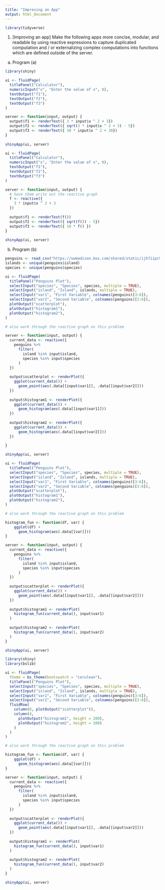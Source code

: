 ```yaml
---
title: "Improving an App"
output: html_document
---
```


```r
library(tidyverse)
```

1. [Improving an app] Make the following apps more concise, modular, and
readable by using reactive expressions to capture duplicated computation and /
or externalizing complex computations into functions which are defined outside
of the server.

a. Program (a)

```r
library(shiny)

ui <- fluidPage(
  titlePanel("Calculator"),
  numericInput("x", "Enter the value of x", 0),
  textOutput("f1"),
  textOutput("f2"),
  textOutput("f3")
)

server <- function(input, output) {
  output$f1 <- renderText({ 3 * input$x ^ 2 + 3})
  output$f2 <- renderText({ sqrt(3 * input$x ^ 2 + 3) - 5})
  output$f3 <- renderText({ 30 * input$x ^ 2 + 30})
}
    
shinyApp(ui, server)
```


```r
ui <- fluidPage(
  titlePanel("Calculator"),
  numericInput("x", "Enter the value of x", 0),
  textOutput("f1"),
  textOutput("f2"),
  textOutput("f3")
)

server <- function(input, output) {
  # have them write out the reactive graph
  f <- reactive({
    3 * input$x ^ 2 + 3
  })
  
  output$f1 <- renderText(f())
  output$f2 <- renderText({ sqrt(f()) - 5})
  output$f3 <- renderText({ 10 * f() })
}
    
shinyApp(ui, server)
```


b. Program (b)
    
```r
penguins <- read_csv("https://uwmadison.box.com/shared/static/ijh7iipc9ect1jf0z8qa2n3j7dgem1gh.csv")
islands <- unique(penguins$island)
species <- unique(penguins$species)

ui <- fluidPage(
  titlePanel("Penguins Plot"),
  selectInput("species", "Species", species, multiple = TRUE),
  selectInput("island", "Island", islands, multiple = TRUE),
  selectInput("var1", "First Variable", colnames(penguins)[3:6]),
  selectInput("var2", "Second Variable", colnames(penguins)[3:6]),
  plotOutput("scatterplot"),
  plotOutput("histogram1"),
  plotOutput("histogram2"),
)

# also work through the reactive graph on this problem

server <- function(input, output) {
  current_data <- reactive({
    penguins %>%
      filter(
        island %in% input$island,
        species %in% input$species
      )
  })
  
  output$scatterplot <- renderPlot({
    ggplot(current_data()) +
      geom_point(aes(.data[[input$var1]], .data[[input$var2]]))
  })
  
  output$histogram1 <- renderPlot({
    ggplot(current_data()) +
      geom_histogram(aes(.data[[input$var1]]))
  })
  
  output$histogram2 <- renderPlot({
    ggplot(current_data()) +
      geom_histogram(aes(.data[[input$var2]]))
  })
  
}

shinyApp(ui, server)
```

```r
ui <- fluidPage(
  titlePanel("Penguins Plot"),
  selectInput("species", "Species", species, multiple = TRUE),
  selectInput("island", "Island", islands, multiple = TRUE),
  selectInput("var1", "First Variable", colnames(penguins)[3:6]),
  selectInput("var2", "Second Variable", colnames(penguins)[3:6]),
  plotOutput("scatterplot"),
  plotOutput("histogram1"),
  plotOutput("histogram2"),
)

# also work through the reactive graph on this problem

histogram_fun <- function(df, var) {
    ggplot(df) +
      geom_histogram(aes(.data[[var]]))
}

server <- function(input, output) {
  current_data <- reactive({
    penguins %>%
      filter(
        island %in% input$island,
        species %in% input$species
      )
  })
  
  output$scatterplot <- renderPlot({
    ggplot(current_data()) +
      geom_point(aes(.data[[input$var1]], .data[[input$var2]]))
  })
  
  output$histogram1 <- renderPlot(
    histogram_fun(current_data(), input$var1)
  )
  
  output$histogram2 <- renderPlot(
    histogram_fun(current_data(), input$var2)
  )
}

shinyApp(ui, server)
```


```r
library(shiny)
library(bslib)

ui <- fluidPage(
  theme = bs_theme(bootswatch = "cerulean"),
  titlePanel("Penguins Plot"),
  selectInput("species", "Species", species, multiple = TRUE),
  selectInput("island", "Island", islands, multiple = TRUE),
  selectInput("var1", "First Variable", colnames(penguins)[3:6]),
  selectInput("var2", "Second Variable", colnames(penguins)[3:6]),
  fluidRow(
    column(8, plotOutput("scatterplot")),
    column(4,
      plotOutput("histogram1", height = 200),
      plotOutput("histogram2", height = 200)
    )
  )
)

# also work through the reactive graph on this problem

histogram_fun <- function(df, var) {
    ggplot(df) +
      geom_histogram(aes(.data[[var]]))
}

server <- function(input, output) {
  current_data <- reactive({
    penguins %>%
      filter(
        island %in% input$island,
        species %in% input$species
      )
  })
  
  output$scatterplot <- renderPlot({
    ggplot(current_data()) +
      geom_point(aes(.data[[input$var1]], .data[[input$var2]]))
  })
  
  output$histogram1 <- renderPlot(
    histogram_fun(current_data(), input$var1)
  )
  
  output$histogram2 <- renderPlot(
    histogram_fun(current_data(), input$var2)
  )
}

shinyApp(ui, server)
```